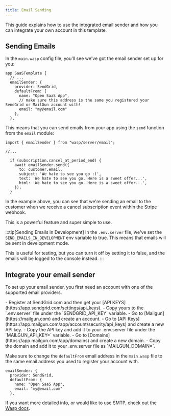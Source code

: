 ```yaml
---
title: Email Sending
---
```


This guide explains how to use the integrated email sender and how you can integrate your own account in this template.

## Sending Emails

In the `main.wasp` config file, you'll see we've got the email sender set up for you:

```tsx title="main.wasp"
app SaaSTemplate {
  // ...
  emailSender: {
    provider: SendGrid,
    defaultFrom: {
      name: "Open SaaS App",
      // make sure this address is the same you registered your SendGrid or MailGun account with!
      email: "my@email.com" 
    },
  },
```

This means that you can send emails from your app using the `send` function from the `email` module:

```tsx title="src/server/webhooks.ts"
import { emailSender } from "wasp/server/email";

//...

  if (subscription.cancel_at_period_end) {
    await emailSender.send({
      to: customer.email,
      subject: 'We hate to see you go :(',
      text: 'We hate to see you go. Here is a sweet offer...',
      html: 'We hate to see you go. Here is a sweet offer...',
    });
  }
```

In the example above, you can see that we're sending an email to the customer when we receive a cancel subscription event within the Stripe webhook. 

This is a powerful feature and super simple to use.

:::tip[Sending Emails in Development]
In the `.env.server` file, we've set the `SEND_EMAILS_IN_DEVELOPMENT` env variable to true. This means that emails will be sent in development mode. 

This is useful for testing, but you can turn it off by setting it to false, and the emails will be logged to the console instead.
:::

## Integrate your email sender

To set up your email sender, you first need an account with one of the supported email providers.

<Tabs>
  <TabItem label="SendGrid">
    - Register at SendGrid.com and then get your [API KEYS](https://app.sendgrid.com/settings/api_keys).
    - Copy yours to the `.env.server` file under the `SENDGRID_API_KEY` variable.  
  </TabItem>
  <TabItem label="MailGun">
    - Go to [Mailgun](https://mailgun.com) and create an account.
    - Go to [API Keys](https://app.mailgun.com/app/account/security/api_keys) and create a new API key.
    - Copy the API key and add it to your .env.server file under the `MAILGUN_API_KEY=` variable.
    - Go to [Domains](https://app.mailgun.com/app/domains) and create a new domain.
    - Copy the domain and add it to your .env.server file as `MAILGUN_DOMAIN=`.
  </TabItem>
</Tabs>

Make sure to change the `defaultFrom` email address in the `main.wasp` file to the same email address you used to register your account with.

```tsx title="main.wasp" {5}
emailSender: {
  provider: SendGrid,
  defaultFrom: {
    name: "Open SaaS App",
    email: "my@email.com" 
  },
```

If you want more detailed info, or would like to use SMTP, check out the [Wasp docs](https://wasp-lang.dev/docs/advanced/email).